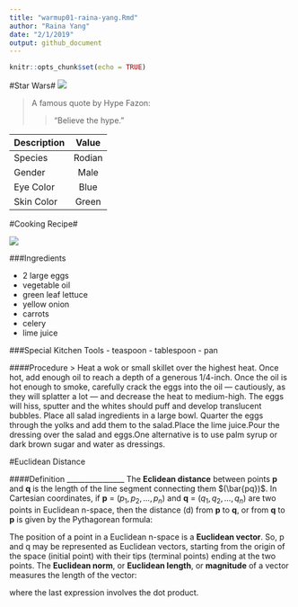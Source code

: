 ```yaml
---
title: "warmup01-raina-yang.Rmd"
author: "Raina Yang"
date: "2/1/2019"
output: github_document
---
```


```r
knitr::opts_chunk$set(echo = TRUE)
```
#Star Wars#
![](hype.png)

> A famous quote by Hype Fazon:
>
> >"Believe the hype."

| Description      | Value         | 
| ------------- |:-------------:| 
| Species     | Rodian | 
| Gender    | Male     | 
| Eye Color | Blue    | 
| Skin Color | Green  | 



#Cooking Recipe#

![](food.png)

###Ingredients

+ 2 large eggs
* vegetable oil
- green leaf lettuce
* yellow onion 
* carrots
* celery
* lime juice

###Special Kitchen Tools
- teaspoon
- tablespoon
- pan

####Procedure
> Heat a wok or small skillet over the highest heat. Once hot, add enough oil to reach a depth of a generous 1/4-inch. Once the oil is hot enough to smoke, carefully crack the eggs into the oil — cautiously, as they will splatter a lot — and decrease the heat to medium-high. The eggs will hiss, sputter and the whites should puff and develop translucent bubbles.  Place all salad ingredients in a large bowl. Quarter the eggs through the yolks and add them to the salad.Place the lime juice.Pour the dressing over the salad and eggs.One alternative is to use palm syrup or dark brown sugar and water as dressings.



#Euclidean Distance

####Definition
________________
The **Eclidean distance** between points **p** and **q** is the length of the line segment connecting them $(\bar{pq})$.
In Cartesian coordinates, if **p** = $(p_1, p_2,...,p_n)$ and **q** = $(q_1, q_2,...,q_n)$ are two points in Euclidean n-space, then the distance (d) from **p** to **q**, or from **q** to **p** is given by the Pythagorean formula:

\begin{equation} \label{eq:erl}
d(p,q) = d(q,p) = \sqrt{(q_1-p_1)^2 + (q_2-p_2)^2+ ... +(q_n-p_n)^2} \\
=\sqrt{\sum_{i=1}^n(q_i-p_i)^2}         
\end{equation}

The position of a point in a Euclidean n-space is a **Euclidean vector**. So, p and q may be represented as Euclidean vectors, starting from the origin of the space (initial point) with their tips (terminal points) ending at the two points. The **Euclidean norm**, or **Euclidean length**, or **magnitude** of a vector measures the length of the vector:

\begin{equation}
      
||P|| = \sqrt{p^2_1 + p^2_2 + ... + p^2_n}= \sqrt{P\cdot P}   
\end{equation}

where the last expression involves the dot product.